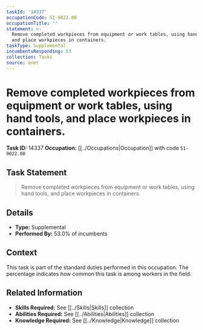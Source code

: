 ```yaml
---
taskId: '14337'
occupationCode: 51-9022.00
occupationTitle: ''
statement: >-
  Remove completed workpieces from equipment or work tables, using hand tools,
  and place workpieces in containers.
taskType: Supplemental
incumbentsResponding: 53
collection: Tasks
source: onet
---
```

# Remove completed workpieces from equipment or work tables, using hand tools, and place workpieces in containers.

**Task ID:** 14337
**Occupation:** [[../Occupations|Occupation]] with code `51-9022.00`

## Task Statement

> Remove completed workpieces from equipment or work tables, using hand tools, and place workpieces in containers.

## Details

- **Type:** Supplemental
- **Performed By:** 53.0% of incumbents

## Context

This task is part of the standard duties performed in this occupation. The percentage indicates how common this task is among workers in the field.

## Related Information

- **Skills Required:** See [[../Skills|Skills]] collection
- **Abilities Required:** See [[../Abilities|Abilities]] collection
- **Knowledge Required:** See [[../Knowledge|Knowledge]] collection
